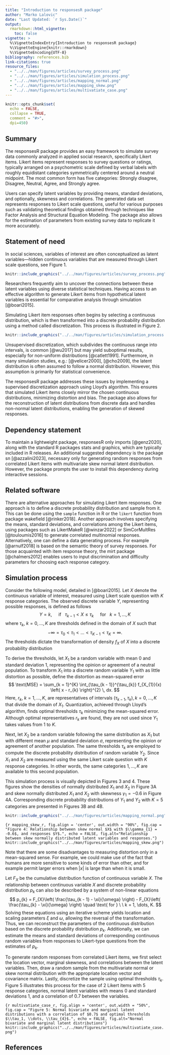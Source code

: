 ```yaml
---
title: "Introduction to responsesR package"
author: "Marko Lalovic"
date: "Last Updated: `r Sys.Date()`"
output:
  rmarkdown::html_vignette:
    toc: false
vignette: >
  %\VignetteIndexEntry{Introduction to responsesR package}
  %\VignetteEngine{knitr::rmarkdown}
  %\VignetteEncoding{UTF-8}
bibliography: references.bib
link-citations: true
resource_files:
  - "../../man/figures/articles/survey_process.png"
  - "../../man/figures/articles/simulation_process.png"
  - "../../man/figures/articles/mapping_normal.png"
  - "../../man/figures/articles/mapping_skew.png"
  - "../../man/figures/articles/multivatiate_case.png"
---
```

```r
knitr::opts_chunk$set(
  echo = FALSE,
  collapse = TRUE,
  comment = "#>",
  dpi=450)
```
<!-- avoid border around the images -->
<style>
    img {
        border: 0;
    }
</style>

## Summary
The responsesR package provides an easy framework to simulate survey data commonly analyzed in applied social research, specifically Likert items. Likert items represent responses to survey questions or ratings, typically arranged on a psychometric scale defined by verbal labels with roughly equidistant categories symmetrically centered around a neutral midpoint. The most common form has five categories: Strongly disagree, Disagree, Neutral, Agree, and Strongly agree.

Users can specify latent variables by providing means, standard deviations, and optionally, skewness and correlations. The generated data set represents responses to Likert scale questions, useful for various purposes such as validating theoretical findings obtained through techniques like Factor Analysis and Structural Equation Modeling. The package also allows for the estimation of parameters from existing survey data to replicate it more accurately.

## Statement of need
In social sciences, variables of interest are often conceptualized as latent variables—hidden continuous variables that are measured through Likert scale questions, see Figure 1.

```r
knitr::include_graphics("../../man/figures/articles/survey_process.png")
```

Researchers frequently aim to uncover the connections between these latent variables using diverse statistical techniques. Having access to an effective algorithm to generate Likert items from hypothetical latent variables is essential for comparative analysis through simulation [@boari2015].

Simulating Likert item responses often begins by selecting a continuous distribution, which is then transformed into a discrete probability distribution using a method called discretization. This process is illustrated in Figure 2.

```r
knitr::include_graphics("../../man/figures/articles/simulation_process.png")
```

Unsupervised discretization, which subdivides the continuous range into intervals, is common [@wu2017] but may yield suboptimal results, especially for non-uniform distributions [@catlett1991]. Furthermore, in many simulation studies, e.g.: [@velicer2000], [@cho2009], the latent distribution is often assumed to follow a normal distribution. However, this assumption is primarily for statistical convenience.

The responsesR package addresses these issues by implementing a supervised discretization approach using Lloyd's algorithm. This ensures that simulated Likert items closely mirror the chosen continuous distributions, minimizing distortion and bias. The package also allows for the reconstruction of latent distributions from discrete data and handles non-normal latent distributions, enabling the generation of skewed responses.

## Dependency statement
To maintain a lightweight package, responsesR only imports [@genz2020], along with the standard R packages stats and graphics, which are typically included in R releases. An additional suggested dependency is the package sn [@azzalini2023], necessary only for generating random responses from correlated Likert items with multivariate skew normal latent distribution. However, the package prompts the user to install this dependency during interactive sessions.

## Related software
There are alternative approaches for simulating Likert item responses. One approach is to define a discrete probability distribution and sample from it. This can be done using the `sample` function in R or the `likert` function from package wakefield [@rinker2018]. Another approach involves specifying the means, standard deviations, and correlations among the Likert items, using packages such as LikertMakeR [@winzar2022] or SimCorMultRes [@touloumis2016] to generate correlated multinomial responses. Alternatively, one can define a data generating process. For example [@arnulf2018] is based on the semantic theory of survey responses. For those acquainted with item response theory, the mirt package [@chalmers2012] enables users to input discrimination and difficulty parameters for choosing each response category.

## Simulation process
Consider the following model, detailed in [@boari2015]. Let $X$ denote the continuous variable of interest, measured using Likert scale question with $K$ response categories. The observed discrete variable $Y$, representing possible responses, is defined as follows
$$
Y = k, \quad \text{ if } \ \ \tau_{k - 1} < X \leq \tau_{k}
\quad \text{ for } \ \ k = 1, \dots, K
$$
where $\tau_{k}$, $k = 0, \dots, K$ are thresholds defined in the domain of $X$ such that
$$
-\infty = \tau_{0} < \tau_{1} < \dots < \tau_{K - 1} < \tau_{K} = \infty.
$$
The thresholds dictate the transformation of density $f_{X}$ of $X$ into a discrete probability distribution
\begin{equation*}
\text{Pr}(Y = k) = \int_{\tau_{k - 1}}^{\tau_{k}} f_{X}(x) \, dx
\quad \text{ for } \ \ k = 1, \dots, K.
\label{eq: probability_distribution}
\end{equation*}

To derive the thresholds, let $X_{1}$ be a random variable with mean 0 and standard deviation 1, representing the opinion or agreement of a neutral population. To transform $X_{1}$ into a discrete random variable $Y_{1}$ with as little distortion as possible, define the distortion as mean-squared error
$$
\text{MSE} = \sum_{k = 1}^{K} \int_{\tau_{k - 1}}^{\tau_{k}}
f_{X_{1}}(x) \left( x - r_{k} \right)^{2} \, dx.
$$
Here, $r_{k}$, $k = 1, \dots, K$, are representatives of intervals $(\tau_{k - 1}, \tau_{k}), k = 0, \dots, K$ that divide the domain of $X_{1}$. Quantization, achieved through Lloyd's algorithm, finds optimal thresholds $\tau_{k}$ minimizing the mean-squared error. Although optimal representatives $r_{k}$ are found, they are not used since $Y_{1}$ takes values from $1$ to $K$.

Next, let $X_{2}$ be a random variable following the same distribution as $X_{1}$ but with different mean $\mu$ and standard deviation $\sigma$, representing the opinion or agreement of another population. The same thresholds $\tau_{k}$ are employed to compute the discrete probability distribution of random variable $Y_{2}$. Since $X_{1}$ and $X_{2}$ are measured using the same Likert scale question with $K$ response categories. In other words, the same categories $1, \dots, K$ are available to this second population.

This simulation process is visually depicted in Figures 3 and 4. These figures show the densities of normally distributed $X_{1}$ and $X_{2}$ in Figure 3A and skew normally distributed $X_{1}$ and $X_{2}$ with skewness $\gamma_{1} = - 0.6$ in Figure 4A. Corresponding discrete probability distributions of $Y_{1}$ and $Y_{2}$ with $K=5$ categories are presented in Figures 3B and 4B. 

```r
knitr::include_graphics("../../man/figures/articles/mapping_normal.png")
```

```{r mapping_skew_r, fig.align = 'center', out.width = "90%", fig.cap = "Figure 4: Relationship between skew normal $X$ with $\\gamma_{1} = -0.6$, and responses $Y$.", echo = FALSE, fig.alt="Relationship between skew normally distributed latent variables and responses."}
knitr::include_graphics("../../man/figures/articles/mapping_skew.png")
```

Note that there are some disadvantages to measuring distortion only in a mean-squared sense. For example, we could make use of the fact that humans are more sensitive to some kinds of error than other, and for example permit larger errors when $|x|$ is large than when it is small.

Let $F_{X}$ be the cumulative distribution function of continuous variable $X$. The relationship between continuous variable $X$ and discrete probability distribution $p_k$ can also be described by a system of non-linear equations
$$
p_{k} = F_{X}\left( \frac{\tau_{k - 1} - \xi}{\omega} \right)
- F_{X}\left( \frac{\tau_{k} - \xi}{\omega} \right)
\quad \text{ for } \ \ k = 1, \dots, K.
$$
Solving these equations using an iterative scheme yields location and scaling parameters $\xi$ and $\omega$, allowing the reversal of the transformation. Thus, we can reconstruct the parameters of the continuous distribution based on the discrete probability distribution $p_{k}$. Additionally, we can estimate the means and standard deviations of corresponding continuous random variables from responses to Likert-type questions from the estimates of $p_{k}$.

To generate random responses from correlated Likert items, we first select the location vector, marginal skewness, and correlations between the latent variables. Then, draw a random sample from the multivariate normal or skew normal distribution with the appropriate location vector and covariance matrix. Lastly, discretize the sample using optimal thresholds $\tau_{k}$. Figure 5 illustrates this process for the case of 2 Likert items with 5 response categories, normal latent variables with means 0 and standard deviations 1, and a correlation of 0.7 between the variables.

```{r multivatiate_case_r, fig.align = 'center', out.width = "50%", fig.cap = "Figure 5: Normal bivariate and marginal latent distributions with a correlation of $0.7$ and optimal thresholds $\\tau_1, \\dots, \\tau_{4}$.", echo = FALSE, fig.alt="Normal bivariate and marginal latent distributions"}
knitr::include_graphics("../../man/figures/articles/multivatiate_case.png")
```


## References
